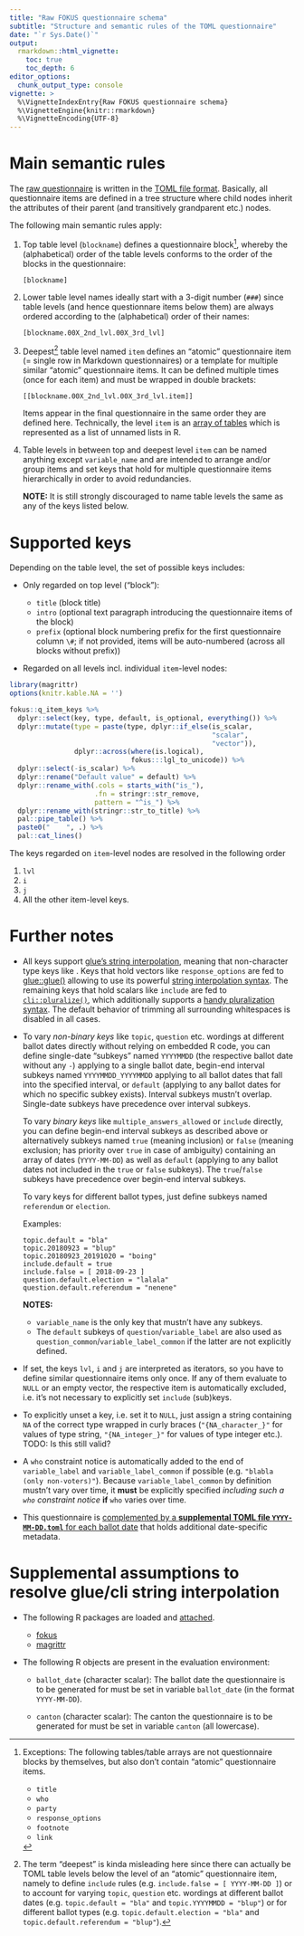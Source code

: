 ```yaml
---
title: "Raw FOKUS questionnaire schema"
subtitle: "Structure and semantic rules of the TOML questionnaire"
date: "`r Sys.Date()`"
output:
  rmarkdown::html_vignette:
    toc: true
    toc_depth: 6
editor_options:
  chunk_output_type: console
vignette: >
  %\VignetteIndexEntry{Raw FOKUS questionnaire schema}
  %\VignetteEngine{knitr::rmarkdown}
  %\VignetteEncoding{UTF-8}
---
```


# Main semantic rules

The [raw questionnaire](https://gitlab.com/zdaarau/rpkgs/fokus/-/tree/master/data-raw/questionnaire/questionnaire.toml) is written in the [TOML file
format](https://toml.io/en/latest). Basically, all questionnaire items are defined in a tree structure where child nodes inherit the attributes of their parent
(and transitively grandparent etc.) nodes.

The following main semantic rules apply:

1.  Top table level (`blockname`) defines a questionnaire block[^1], whereby the (alphabetical) order of the table levels conforms to the order of the blocks in
    the questionnaire:

        [blockname]

2.  Lower table level names ideally start with a 3-digit number (`###`) since table levels (and hence questionnare items below them) are always ordered
    according to the (alphabetical) order of their names:

        [blockname.00X_2nd_lvl.00X_3rd_lvl]

3.  Deepest[^2] table level named `item` defines an "atomic" questionnaire item (= single row in Markdown questionnaires) or a template for multiple similar
    "atomic" questionnaire items. It can be defined multiple times (once for each item) and must be wrapped in double brackets:

        [[blockname.00X_2nd_lvl.00X_3rd_lvl.item]]

    Items appear in the final questionnaire in the same order they are defined here. Technically, the level `item` is an [array of
    tables](https://toml.io/en/v1.0.0#array-of-tables) which is represented as a list of unnamed lists in R.

4.  Table levels in between top and deepest level `item` can be named anything except `variable_name` and are intended to arrange and/or group items and set
    keys that hold for multiple questionnaire items hierarchically in order to avoid redundancies.

    **NOTE:** It is still strongly discouraged to name table levels the same as any of the keys listed below.

[^1]: Exceptions: The following tables/table arrays are not questionnaire blocks by themselves, but also don't contain "atomic" questionnaire items.

    -   `title`
    -   `who`
    -   `party`
    -   `response_options`
    -   `footnote`
    -   `link`

[^2]: The term "deepest" is kinda misleading here since there can actually be TOML table levels below the level of an "atomic" questionnaire item, namely to
    define `include` rules (e.g. `include.false = [ YYYY-MM-DD ]`) or to account for varying `topic`, `question` etc. wordings at different ballot dates (e.g.
    `topic.default = "bla"` and `topic.YYYYMMDD = "blup"`) or for different ballot types (e.g. `topic.default.election = "bla"` and
    `topic.default.referendum = "blup"`).

# Supported keys

Depending on the table level, the set of possible keys includes:

-   Only regarded on top level ("block"):

    -   `title` (block title)
    -   `intro` (optional text paragraph introducing the questionnaire items of the block)
    -   `prefix` (optional block numbering prefix for the first questionnaire column `\#`; if not provided, items will be auto-numbered (across all blocks
        without prefix))

-   Regarded on all levels incl. individual `item`-level nodes:

```r
library(magrittr)
options(knitr.kable.NA = '')

fokus::q_item_keys %>%
  dplyr::select(key, type, default, is_optional, everything()) %>%
  dplyr::mutate(type = paste(type, dplyr::if_else(is_scalar,
                                                  "scalar",
                                                  "vector")),
                dplyr::across(where(is.logical),
                              fokus:::lgl_to_unicode)) %>%
  dplyr::select(-is_scalar) %>%
  dplyr::rename("Default value" = default) %>%
  dplyr::rename_with(.cols = starts_with("is_"),
                     .fn = stringr::str_remove,
                     pattern = "^is_") %>%
  dplyr::rename_with(stringr::str_to_title) %>%
  pal::pipe_table() %>%
  paste0("    ", .) %>%
  pal::cat_lines()
```

The keys regarded on `item`-level nodes are resolved in the following order

1.  `lvl`
2.  `i`
3.  `j`
4.  All the other item-level keys.

# Further notes

-   All keys support [glue's string interpolation](https://glue.tidyverse.org/), meaning that non-character type keys like . Keys that hold vectors like
    `response_options` are fed to [glue::glue()](https://glue.tidyverse.org/reference/glue.html) allowing to use its powerful [string interpolation
    syntax](https://glue.tidyverse.org/). The remaining keys that hold scalars like `include` are fed to
    [`cli::pluralize()`](https://cli.r-lib.org/reference/pluralize.html), which additionally supports a [handy pluralization
    syntax](https://cli.r-lib.org/articles/pluralization.html). The default behavior of trimming all surrounding whitespaces is disabled in all cases.

-   To vary *non-binary keys* like `topic`, `question` etc. wordings at different ballot dates directly without relying on embedded R code, you can define
    single-date "subkeys" named `YYYYMMDD` (the respective ballot date without any `-`) applying to a single ballot date, begin-end interval subkeys named
    `YYYYMMDD_YYYYMMDD` applying to all ballot dates that fall into the specified interval, or `default` (applying to any ballot dates for which no specific
    subkey exists). Interval subkeys mustn't overlap. Single-date subkeys have precedence over interval subkeys.

    To vary *binary keys* like `multiple_answers_allowed` or `include` directly, you can define begin-end interval subkeys as described above or alternatively
    subkeys named `true` (meaning inclusion) or `false` (meaning exclusion; has priority over `true` in case of ambiguity) containing an array of dates
    (`YYYY-MM-DD`) as well as `default` (applying to any ballot dates not included in the `true` or `false` subkeys). The `true`/`false` subkeys have precedence
    over begin-end interval subkeys.

    To vary keys for different ballot types, just define subkeys named `referendum` or `election`.

    Examples:

        topic.default = "bla"
        topic.20180923 = "blup"
        topic.20180923_20191020 = "boing"
        include.default = true
        include.false = [ 2018-09-23 ]
        question.default.election = "lalala"
        question.default.referendum = "nenene"

    **NOTES:**

    -   `variable_name` is the only key that mustn't have any subkeys.
    -   The `default` subkeys of `question`/`variable_label` are also used as `question_common`/`variable_label_common` if the latter are not explicitly
        defined.

-   If set, the keys `lvl`, `i` and `j` are interpreted as iterators, so you have to define similar questionnaire items only once. If any of them evaluate to
    `NULL` or an empty vector, the respective item is automatically excluded, i.e. it's not necessary to explicitly set `include` (sub)keys.

-   To explicitly unset a key, i.e. set it to `NULL`, just assign a string containing `NA` of the correct type wrapped in curly braces (`"{NA_character_}"` for
    values of type string, `"{NA_integer_}"` for values of type integer etc.). TODO: Is this still valid?

-   A `who` constraint notice is automatically added to the end of `variable_label` and `variable_label_common` if possible (e.g. `"blabla (only non-voters)"`).
    Because `variable_label_common` by definition mustn't vary over time, it **must** be explicitly specified *including such a `who` constraint notice* **if**
    `who` varies over time.

-   This questionnaire is [complemented by a **supplemental TOML file `YYYY-MM-DD.toml`** for each ballot
    date](https://gitlab.com/zdaarau/rpkgs/fokus/-/tree/master/data-raw/questionnaire/) that holds additional date-specific metadata.

# Supplemental assumptions to resolve glue/cli string interpolation

-   The following R packages are loaded and [attached](https://rdrr.io/r/base/library.html).

    -   [fokus](https://rpkg.dev/fokus/)
    -   [magrittr](https://magrittr.tidyverse.org/)

-   The following R objects are present in the evaluation environment:

    -   `ballot_date` (character scalar): The ballot date the questionnaire is to be generated for must be set in variable `ballot_date` (in the format
        `YYYY-MM-DD`).

    -   `canton` (character scalar): The canton the questionnaire is to be generated for must be set in variable `canton` (all lowercase).

